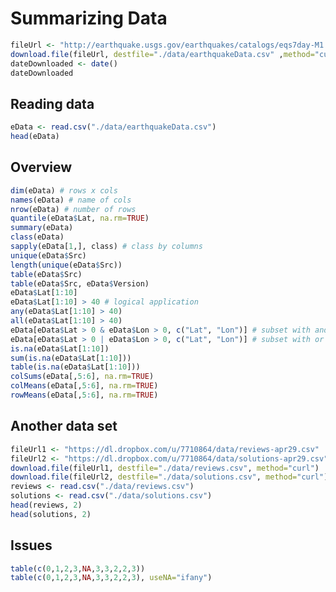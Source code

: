 # Summarizing Data

```r
fileUrl <- "http://earthquake.usgs.gov/earthquakes/catalogs/eqs7day-M1.txt"
download.file(fileUrl, destfile="./data/earthquakeData.csv" ,method="curl")
dateDownloaded <- date()
dateDownloaded
```

## Reading data

```r
eData <- read.csv("./data/earthquakeData.csv")
head(eData)
```

## Overview

```r
dim(eData) # rows x cols
names(eData) # name of cols
nrow(eData) # number of rows
quantile(eData$Lat, na.rm=TRUE)
summary(eData)
class(eData)
sapply(eData[1,], class) # class by columns
unique(eData$Src)
length(unique(eData$Src))
table(eData$Src)
table(eData$Src, eData$Version)
eData$Lat[1:10]
eData$Lat[1:10] > 40 # logical application
any(eData$Lat[1:10] > 40)
all(eData$Lat[1:10] > 40)
eData[eData$Lat > 0 & eData$Lon > 0, c("Lat", "Lon")] # subset with and operator
eData[eData$Lat > 0 | eData$Lon > 0, c("Lat", "Lon")] # subset with or operator
is.na(eData$Lat[1:10])
sum(is.na(eData$Lat[1:10]))
table(is.na(eData$Lat[1:10]))
colSums(eData[,5:6], na.rm=TRUE)
colMeans(eData[,5:6], na.rm=TRUE)
rowMeans(eData[,5:6], na.rm=TRUE)
```

## Another data set

```r
fileUrl1 <- "https://dl.dropbox.com/u/7710864/data/reviews-apr29.csv"
fileUrl2 <- "https://dl.dropbox.com/u/7710864/data/solutions-apr29.csv"
download.file(fileUrl1, destfile="./data/reviews.csv", method="curl")
download.file(fileUrl2, destfile="./data/solutions.csv", method="curl")
reviews <- read.csv("./data/reviews.csv")
solutions <- read.csv("./data/solutions.csv")
head(reviews, 2)
head(solutions, 2)
```

## Issues

```r
table(c(0,1,2,3,NA,3,3,2,2,3))
table(c(0,1,2,3,NA,3,3,2,2,3), useNA="ifany")
```